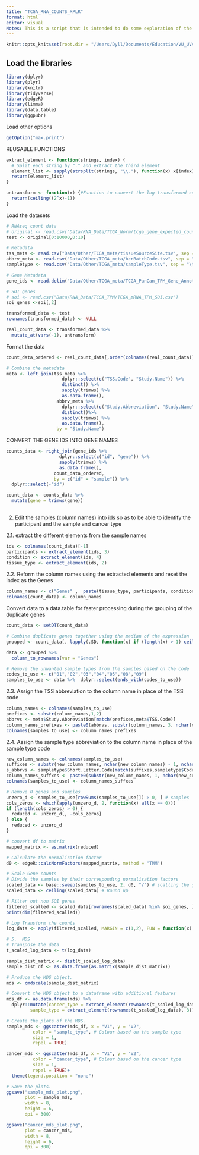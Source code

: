 ```yaml
---
title: "TCGA_RNA_COUNTS_XPLR"
format: html
editor: visual
Notes: This is a script that is intended to do some exploration of the samples in teh count based TCGA PanCan dataset.
---
```


```r
knitr::opts_knit$set(root.dir = "/Users/Dyll/Documents/Education/VU_UVA/Internship/Epigenetics/Janssen_Group-UMCUtrecht/Main_Project")
```

## Load the libraries

```r
library(dplyr)
library(plyr)
library(knitr)
library(tidyverse)
library(edgeR)
library(limma)
library(data.table)
library(ggpubr)
```

Load other options

```r
getOption("max.print")
```

REUSABLE FUNCTIONS

```r
extract_element <- function(strings, index) {
  # Split each string by "." and extract the third element
  element_list <- sapply(strsplit(strings, "\\."), function(x) x[index])
  return(element_list)
}

untransform <- function(x) {#Function to convert the log transformed counts back into original counts
  return(ceiling((2^x)-1))
}
```

Load the datasets

```r

# RNAseq count data
# original <- read.csv("Data/RNA_Data/TCGA_Norm/tcga_gene_expected_count.csv")
test <- original[0:10000,0:10]

# Metadata
tss_meta <- read.csv("Data/Other/TCGA_meta/tissueSourceSite.tsv", sep = "\t")
abbrv_meta <- read.csv("Data/Other/TCGA_meta/bcrBatchCode.tsv", sep = "\t")
sampletype <- read.csv("Data/Other/TCGA_meta/sampleType.tsv", sep = "\t", colClasses = c("character"))

# Gene Metadata
gene_ids <- read.delim("Data/Other/TCGA_meta/TCGA_PanCan_TPM_Gene_Annotations.txt")

# SOI genes
# soi <- read.csv("Data/RNA_Data/TCGA_TPM/TCGA_mRNA_TPM_SOI.csv")
soi_genes <-soi[,2]
```

```r
transformed_data <- test
rownames(transformed_data) <- NULL

real_count_data <- transformed_data %>%
  mutate_at(vars(-1), untransform)
```

Format the data

```r
count_data_ordered <- real_count_data[,order(colnames(real_count_data))]

# Combine the metadata
meta <- left_join(tss_meta %>% 
                     dplyr::select(c("TSS.Code", "Study.Name")) %>% 
                     distinct() %>% 
                     sapply(trimws) %>% 
                     as.data.frame(),
                   abbrv_meta %>%
                     dplyr::select(c("Study.Abbreviation", "Study.Name")) %>% 
                     distinct()%>% 
                     sapply(trimws) %>% 
                     as.data.frame(), 
                   by = "Study.Name")

```

CONVERT THE GENE IDS INTO GENE NAMES

```r
counts_data <- right_join(gene_ids %>% 
                    dplyr::select(c("id", "gene")) %>% 
                    sapply(trimws) %>% 
                    as.data.frame(),
                  count_data_ordered,
                  by = c("id" = "sample")) %>% 
  dplyr::select(-"id")

count_data <- counts_data %>%
  mutate(gene = trimws(gene))
  
```

2.  Edit the samples (column names) into ids so as to be able to identify the participant and the sample and cancer type

2.1. extract the different elements from the sample names

```r
ids <- colnames(count_data)[-1]
participants <- extract_element(ids, 3)
condition <- extract_element(ids, 4)
tissue_type <- extract_element(ids, 2)
```

2.2. Reform the column names using the extracted elements and reset the index as the Genes

```r
column_names <- c("Genes" ,  paste(tissue_type, participants, condition, sep = "."))
colnames(count_data) <- column_names
```

Convert data to a data.table for faster processing during the grouping of the duplicate genes

```r
count_data <- setDT(count_data)  

# Combine duplicate genes together using the median of the expression
grouped <- count_data[, lapply(.SD, function(x) if (length(x) > 1) ceiling(median(x, na.rm = TRUE)) else x), by = Genes, .SDcols = -"Genes"]
```

```r
data <- grouped %>%
  column_to_rownames(var = "Genes")

# Remove the unwanted sample types from the samples based on the code
codes_to_use <- c("01","02","03","04","05","08","09")
samples_to_use <- data %>%  dplyr::select(ends_with(codes_to_use))
```

2.3. Assign the TSS abbreviation to the column name in place of the TSS code

```r
column_names <- colnames(samples_to_use)
prefixes <- substr(column_names,1,2)
abbrvs <- meta$Study.Abbreviation[match(prefixes,meta$TSS.Code)]
column_names_prefixes <- paste0(abbrvs, substr(column_names, 3, nchar(column_names)))
colnames(samples_to_use) <- column_names_prefixes
```

2.4. Assign the sample type abbreviation to the column name in place of the sample type code

```r
new_column_names <- colnames(samples_to_use)
suffixes <- substr(new_column_names, nchar(new_column_names) - 1, nchar(new_column_names))
s_abbrvs <- sampletype$Short.Letter.Code[match(suffixes,sampletype$Code)]
column_names_suffxes <- paste0(substr(new_column_names, 1, nchar(new_column_names) - 2), s_abbrvs)
colnames(samples_to_use) <- column_names_suffxes
```

```r
# Remove 0 genes and samples
unzero_d <- samples_to_use[rowSums(samples_to_use[]) > 0, ] # samples
cols_zeros <- which(apply(unzero_d, 2, function(x) all(x == 0)))
if (length(cols_zeros) > 0) {
  reduced <- unzero_d[, -cols_zeros]
} else {
  reduced <- unzero_d
}
```


```r
# convert df to matrix 
mapped_matrix <- as.matrix(reduced)

# Calculate the normalisation factor 
d0 <- edgeR::calcNormFactors(mapped_matrix, method = "TMM")

# Scale Gene counts
# Divide the samples by their corresponding normalisation factors
scaled_data <- base::sweep(samples_to_use, 2, d0, "/") # scalling the genes (2 = columns)
scaled_data <- ceiling(scaled_data) # Round up
```


```r
# Filter out non SOI genes
filtered_scalled <- scaled_data[rownames(scaled_data) %in% soi_genes, ]
print(dim(filtered_scalled))

# Log Transform the counts
log_data <- apply(filtered_scalled, MARGIN = c(1,2), FUN = function(x) log(x + 1))
```


```r
# 5.  MDS
# Transpose the data 
t_scaled_log_data <- t(log_data)
```


```r
sample_dist_matrix <- dist(t_scaled_log_data)
sample_dist_df <- as.data.frame(as.matrix(sample_dist_matrix))
```


```r
# Produce the MDS object.
mds <- cmdscale(sample_dist_matrix)

# Convert the MDS object to a dataframe with additional features
mds_df <- as.data.frame(mds) %>% 
  dplyr::mutate(cancer_type = extract_element(rownames(t_scaled_log_data), 1),
         sample_type = extract_element(rownames(t_scaled_log_data), 3))
```


```r
# Create the plots of the MDS.
sample_mds <- ggscatter(mds_df, x = "V1", y = "V2", 
          color = "sample_type", # Colour based on the sample type
          size = 1,
          repel = TRUE)

cancer_mds <- ggscatter(mds_df, x = "V1", y = "V2", 
          color = "cancer_type", # Colour based on the cancer type
          size = 1,
          repel = TRUE)+
  theme(legend.position = "none")
```


```r
# Save the plots.
ggsave("sample_mds_plot.png",   
       plot = sample_mds,       
       width = 8,              
       height = 6,             
       dpi = 300) 

ggsave("cancer_mds_plot.png",   
       plot = cancer_mds,       
       width = 8,              
       height = 6,             
       dpi = 300)
```


